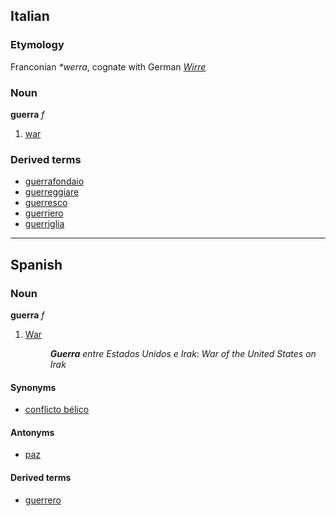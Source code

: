 ==Italian==
===Etymology===
Franconian ''*werra'', cognate with German ''[[Wirre]]''
===Noun===
'''guerra''' ''f''

# [[war]]

===Derived terms===
*[[guerrafondaio]]
*[[guerreggiare]]
*[[guerresco]]
*[[guerriero]]
*[[guerriglia]]

----

==Spanish==
===Noun===
'''guerra''' ''f''

#[[War]]
#:'''''Guerra''' entre Estados Unidos e Irak'': ''War of the United States on Irak''

====Synonyms====
*[[conflicto bélico]]

====Antonyms====
*[[paz]]

====Derived terms====
*[[guerrero]]